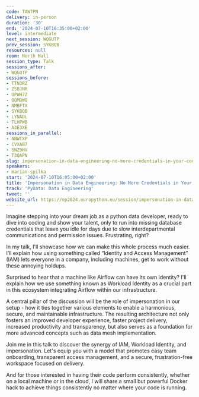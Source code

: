 ```yaml
---
code: TAW7PN
delivery: in-person
duration: '30'
end: '2024-07-10T16:35:00+02:00'
level: intermediate
next_session: WQGUTP
prev_session: SYKBQB
resources: null
room: North Hall
session_type: Talk
sessions_after:
- WQGUTP
sessions_before:
- TTN3RZ
- ZSBJNR
- UPWH7Z
- QQMDWQ
- NMBFTX
- SYKBQB
- LYNADL
- TLHPWB
- A3E3XE
sessions_in_parallel:
- NNWTXP
- CVXAB7
- SNZ9HV
- T3QAPN
slug: impersonation-in-data-engineering-no-more-credentials-in-your-code
speakers:
- marian-spilka
start: '2024-07-10T16:05:00+02:00'
title: 'Impersonation in Data Engineering: No More Credentials in Your Code!'
track: 'PyData: Data Engineering'
tweet: ''
website_url: https://ep2024.europython.eu/session/impersonation-in-data-engineering-no-more-credentials-in-your-code
---
```


Imagine stepping into your dream job as a python data developer, ready to dive into coding and show your talent, only to run into missing database credentials that leave you idle for days due to slow interdepartmental communications and permission issues. Frustrating, right?

In my talk, I'll showcase how we can make this whole process much easier. I’ll explain how using something called “Identity and Access Management” (IAM) lets everyone in a company, including machines, get to work without these annoying holdups.

Surprised to hear that a machine like Airflow can have its own identity? I'll explain how we use something known as Workload Identity as a crucial part in this ecosystem integrating Airflow within our infrastructure.

A central pillar of the discussion will be the role of impersonation in our setup - how it ties together various elements to enable a harmonious, secure, and maintainable infrastructure. The resulting architecture not only fosters an improved developer experience, faster project delivery, increased productivity and transparency, but also serves as a foundation for more advanced concepts such as data mesh implementation.

Join me in this talk to discover the synergy of IAM, Workload Identity, and impersonation. Let's equip you with a model that promotes easy team onboarding, transparent access management, and a secure, frustration-free workspace focused on delivery.

  And for those interested in having their code perform consistently, whether on a local machine or in the cloud, I will share a small but powerful Docker hack to achieve things consistently no matter where your code is running.
